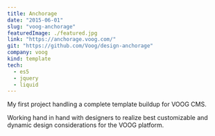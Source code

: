 ```yaml
---
title: Anchorage
date: "2015-06-01"
slug: "voog-anchorage"
featuredImage: ./featured.jpg
link: "https://anchorage.voog.com/"
git: "https://github.com/Voog/design-anchorage"
company: voog
kind: template
tech:
  - es5
  - jquery
  - liquid
---
```


My first project handling a complete template buildup for VOOG CMS.

Working hand in hand with designers to realize best customizable and dynamic design considerations for the VOOG platform.
